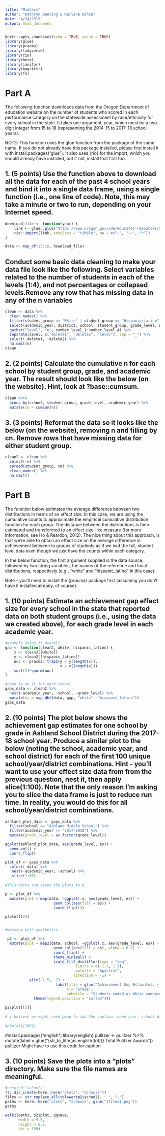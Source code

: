 ```yaml
---
title: "Midterm"
author: "Kathryn Denning & Karlena Ochoa"
date: "4/24/2019"
output: html_document
---
```


```r
knitr::opts_chunk$set(echo = TRUE, cache = TRUE)
library(glue)
library(pracma)
library(tidyverse)
library(rio)
library(here)
library(janitor)
library(magrittr)
library(fs)
```


# Part A

The following function downloads data from the Oregon Department of education website on the number of students who scored in each performance category on the statewide assessment by race/ethnicity for every school in the state. It takes one argument, year, which must be a two digit integer from 15 to 18 (representing the 2014-15 to 2017-18 school years).

NOTE: This function uses the glue function from the package of the same name. If you do not already have this package installed, please first install it with install.packages("glue"). It also uses {rio} for the import, which you should already have installed, but if not, install that first too.

## 1. (5 points) Use the function above to download all the data for each of the past 4 school years and bind it into a single data frame, using a single function (i.e., one line of code). Note, this may take a minute or two to run, depending on your Internet speed.

```r
download_file <- function(year) {
    link <- glue::glue("https://www.oregon.gov/ode/educator-resources/assessment/TestResults20{year}/pagr_schools_ela_raceethnicity_{year-1}{year}.xlsx")
    rio::import(link, setclass = "tibble", na = c("-", "--", "*"))
}

data <- map_df(15:18, download_file)
```

## Conduct some basic data cleaning to make your data file look like the following. Select variables related to the number of students in each of the levels (1:4), and not percentages or collapsed levels.Remove any row that has missing data in any of the n variables

```r
clean <- data %>% 
  clean_names() %>% 
  filter(student_group == "White" | student_group == "Hispanic/Latino") %>%
  select(academic_year, district, school, student_group, grade_level, number_level_1, number_level_2, number_level_3, number_level_4) %>% 
  gather("level", "n", number_level_1:number_level_4) %>% 
  separate(level, c("delete1", "delete2", "level"), sep = "_") %>% 
  select(-delete1, -delete2) %>% 
  na.omit(n)
clean
```


## 2. (2 points) Calculate the cumulative n for each school by student group, grade, and academic year. The result should look like the below (on the website). Hint, look at ?base::cumsum.

```r
clean %<>% 
  group_by(school, student_group, grade_level, academic_year) %>% 
  mutate(cn = cumsum(n))
```

## 3. (3 points) Reformat the data so it looks like the below (on the website), removing n and filling by cn. Remove rows that have missing data for either student group.

```r
clean2 <- clean %>% 
  select(-n) %>% 
  spread(student_group, cn) %>% 
  clean_names() %>% 
  na.omit() 
```

# Part B

The function below estimates the average difference between two distributions in terms of an effect size. In this case, we are using the cumulative counts to approximate the empirical cumulative distribution function for each group. The distance between the distributions is then estimated and transformed to an effect size-like measure (for more information, see Ho & Reardon, 2012). The nice thing about this approach, is that we’re able to obtain an effect size on the average difference in achievement between to groups of students as if we had the full, student level data even though we just have the counts within each category.

In the below function, the first argument supplied is the data source, followed by two string variables, the names of the reference and focal distributions, respectively (e.g., "white" and "hispanic_latino" in this case).

Note - you’ll need to install the {pracma} package first (assuming you don’t have it installed already, of course).

## 1. (10 points) Estimate an achievement gap effect size for every school in the state that reported data on both student groups (i.e., using the data we created above), for each grade level in each academic year.

```r
#example doing it overall
gap <- function(clean2, white, hispanic_latino) {
    x <- clean2[[white]]
    y <- clean2[[hispanic_latino]]
    auc <- pracma::trapz(y / y[length(x)],
                         x / x[length(x)])
    sqrt(2)*qnorm(auc)
}

#need to do it for each school
gaps_data <- clean2 %>% 
  nest(-academic_year, -school, -grade_level) %>% 
  mutate(es = map_dbl(data, gap, "white", "hispanic_latino"))
gaps_data
```

## 2. (10 points) The plot below shows the achievement gap estimates for one school by grade in Ashland School District during the 2017-18 school year. Produce a similar plot to the below (noting the school, academic year, and school district) for each of the first 100 unique school/year/district combinations. Hint - you’ll want to use your effect size data from from the previous question, nest it, then apply slice(1:100). Note that the only reason I’m asking you to slice the data frame is just to reduce run time. In reality, you would do this for all school/year/district combinations.

```r
ashland_plot_data <- gaps_data %>% 
  filter(school == "Ashland Middle School") %>% 
  filter(academic_year == "2017-2018") %>% 
  mutate(grade_level = as.factor(grade_level))

ggplot(ashland_plot_data, aes(grade_level, es)) +
  geom_col() + 
  coord_flip()

plot_df <- gaps_data %>% 
  select(-data) %>% 
   nest(-academic_year, -school) %>% 
   slice(1:50)
  
#this works and saves the plots to p 

p <- plot_df %>% 
  mutate(plot = map(data, ~ggplot(.x, aes(grade_level, es)) +
                      geom_col(aes(fill = es)) +
                      coord_flip()))

p$plot[[2]]


#messing with asethetics 

 p2 <- plot_df %>% 
  mutate(plot = map2(data, school, ~ggplot(.x, aes(grade_level, es)) +
                      geom_col(aes(fill = es), alpha = 0.7) +
                      coord_flip() +
                      theme_minimal() +
                      scale_fill_distiller(type = "seq", 
                                limits = c(-1.5, 1.5),
                                palette = "Spectral",
                               direction = -1) +
           ylim(-1.5, .2) +
                       labs(title = glue("Achievement Gap Estimates: {.y}"), y = "Effect Size",
                            x = "Grade",
                            subtitle = "Students coded as White compared to those coded as Hispanic/Latino") +
             theme(legend.position = "bottom")))
 
p2$plot[[5]]
 
# i believe we might need pmap to add the caption. need year, school district and state 
 
#p$plot[[100]]

```

#install.packages("english")
library(english)
pulitzer <- pulitzer %>%
    mutate(label = 
    glue("{str_to_title(as.english(tot))} Total Pulitzer Awards"))
pulitzer
 Might have to use this code for caption


## 3. (10 points) Save the plots into a “plots” directory. Make sure the file names are meaningful.

```r
#created "schools"
fs::dir_create(here::here("plots", "schools"))
files <- str_replace_all(tolower(p2$school), " ", "-")
paths <- here::here("plots", "schools", glue("{files}.png"))
paths

walk2(paths, p2$plot, ggsave,
      width = 9.5, 
      height = 6.5,
      dpi = 500)

```

